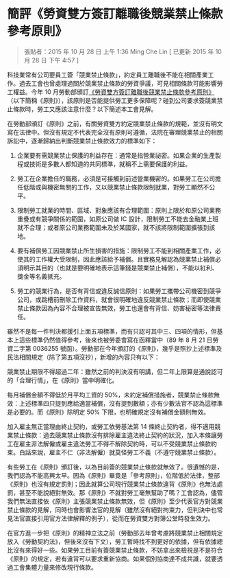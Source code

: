 # 簡評《勞資雙方簽訂離職後競業禁止條款參考原則》

> 張貼者：2015 年 10 月 28 日 上午 1:36 Ming Che Lin [ 已更新 2015 年 10 月 28 日 下午 4:57 ]

科技業常有公司要員工簽「競業禁止條款」，約定員工離職後不能在相關產業工作。過去工會也曾處理過關於競業禁止條款的勞資爭議，可見相關條款可能影響勞工權益。今年 10 月勞動部頒訂[《勞資雙方簽訂離職後競業禁止條款參考原則》](http://www.ctsp.gov.tw/files/2a7a274e-a256-45fc-a21a-ef1b8bd68a01.PDF)（以下簡稱《原則》），該原則是否能提供勞工更多保障呢？碰到公司要求簽競業禁止條款時，勞工又應該注意什麼？以下簡述本工會見解。

在勞動部頒訂《原則》之前，有關勞資雙方約定競業禁止條款的規範，並沒有明文寫在法律中。但沒有規定不代表完全沒有原則可遵循，法院在審理競業禁止的相關訴訟中，逐漸歸納出判斷競業禁止條款效力的標準如下：

1. 企業要有需競業禁止保護的利益存在：通常是指營業祕密。如果企業的生產製程或技術是多數人都知道的共同標準，就稱不上需要保護的利益。

2. 勞工在企業擔任的職務，必須是可接觸到前述營業機密的。如果勞工在公司擔任低階或與機密無關的工作，又以競業禁止條款限制就業，對勞工顯然不公平。

3. 限制勞工就業的時間、區域、對象應該有合理範圍：原則上限於和原公司業務重疊或有競爭關係的範圍，如原公司做 IC 設計，限制勞工不能去金融業上班就不合理；或者原公司業務範圍未及於某國家，就不該將限制範圍擴張到該地。

4. 要有補償勞工因競業禁止所生損害的措施：限制勞工不能到相關產業工作，必使其的工作權大受限制，因此應該給予補償。且實務見解認為競業禁止補償必須明示其目的（也就是要明確地表示這筆錢是競業禁止補償），不能以紅利、獎金等名義抵充。

5. 勞工的競業行為，是否有背信或違反誠信原則：如果勞工攜帶公司機密到競爭公司，或跳槽前刪除工作資料，就會很明確地違反競業禁止條款；而即使競業禁止條款因為內容不合理被宣告無效，勞工也還會有背信、妨害秘密等法律責任。

雖然不是每一件判決都援引上面五項標準，而有只認可其中三、四項的情形，但基本上這些標準仍然值得參考，後來也被勞委會寫在函釋當中（89 年 8 月 21 日勞資二字第 0036255 號函）。勞動部在今年頒訂的《原則》，幾乎是照抄上述標準及民法相關規定（除了第五項沒抄），新增的內容只有以下：

競業禁止期限不得超過二年：雖然之前的判決沒有明講，但二年上限算是通說認可的「合理行情」，在《原則》當中明確化。

每月補償金額不得低於月平均工資的 50%，未約定補償措施者，競業禁止條款無效：上述標準四只提到應給適當補償，沒有提到數額；亦有少數法官不認為這標準是必要的。而《原則》除明定 50% 下限，也明確規定沒有補償金額則無效。

加入雇主無正當理由終止契約，或勞工依勞基法第 14 條終止契約者，得不適用競業禁止條款：過去競業禁止條款沒有排除雇主違法終止契約的狀況，加入本條讓勞工在雇主非法解僱或雇主違法勞工不得不解除契約時，可以不受競業禁止條款約束。白話來說，雇主不仁（非法解僱）就莫怪勞工不義（不遵守競業禁止條款）。

有些勞工在《原則》頒訂後，以為目前簽的競業禁止條款就無效了。很遺憾的是，我們認為不能高興太早。因為《原則》畢竟是「參考原則」，位階低於法律，整部《原則》也沒有規定罰則；因此就算公司現行競業禁止條款違背《原則》也無法處罰，甚至不能說絕對無效。那《原則》不就對勞工毫無幫助了嗎？工會認為，儘管我們無法直接依《原則》主張競業禁止條款無效，但《原則》至少代表官方對競業禁止條款的見解，同時也會影響法官的見解（雖然沒有絕對拘束力，但判決中也常見法官直接引用官方法律解釋的例子），從而在勞資雙方對簿公堂時發生效力。

在官方進一步把《原則》的精神立法之前（勞動部去年曾考慮將競業禁止相關規定放入《勞動契約法》，但後來沒有下文），勞工暫時找不到更好的依據，但有依據總比沒有來得好一些。如果勞工目前有簽競業禁止條款，不妨拿出來檢視是不是符合《原則》的規定，若有違背可以要求重新協商。如果個別協商達不成共識，就要透過工會集體力量來修改現行條款。
